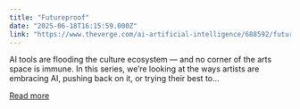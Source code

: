 ```yaml
---
title: "Futureproof"
date: "2025-06-18T16:15:59.000Z"
link: "https://www.theverge.com/ai-artificial-intelligence/688592/futureproof-artists-and-ai"
---
```


AI tools are flooding the culture ecosystem — and no corner of the arts space is immune. In this series, we’re looking at the ways artists are embracing AI, pushing back on it, or trying their best to...

[Read more](https://www.theverge.com/ai-artificial-intelligence/688592/futureproof-artists-and-ai)
